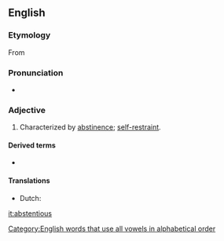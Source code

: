 ==English==

===Etymology===
From {{suffix|abstention|ous|lang=en}}

===Pronunciation===
* {{a|US}} {{IPA|/æbˈstɛn.ʃəs/|/əbˈstɛn.ʃəs/|lang=en}}

===Adjective===
{{en-adj}}

# Characterized by [[abstinence]]; [[self-restraint]].

====Derived terms====
* {{l|en|abstentiousness}}

====Translations====
{{trans-top|abstemious}}
* Dutch: {{t|nl|(zich) onthoudend}}
{{trans-mid}}
{{trans-bottom}}

[[Category:English words that use all vowels in alphabetical order]]

[[it:abstentious]]
